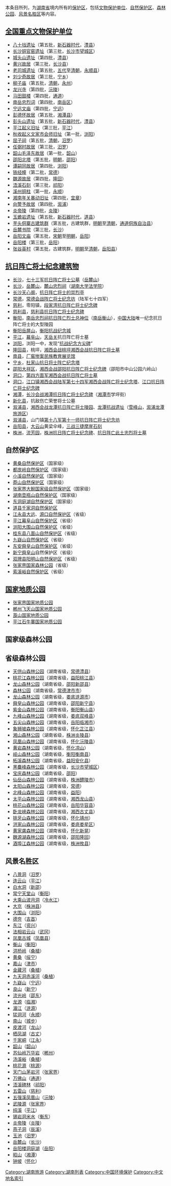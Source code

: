 本条目所列，为[[湖南|湖南省]]境内所有的[[保护区|保护区]]，包括[[文物保护单位|文物保护单位]]、[[自然保护区|自然保护区]]、[[森林公园|森林公园]]、[[风景名胜区|风景名胜区]]等内容。

==[[全国重点文物保护单位|全国重点文物保护单位]]==
*[[八十垱遗址|八十垱遗址]]（第五批，[[新石器时代|新石器时代]]，[[澧县|澧县]]）
*[[长沙|长沙]][[铜官窑|铜官窑遗址]]（第三批，[[长沙市|长沙市]][[望城区|望城区]]）
*[[城头山遗址|城头山遗址]]（第四批，[[澧县|澧县]]）
*[[黄兴|黄兴]][[黄兴故居|故居]]（第三批，[[长沙县|长沙县]]）
*[[老司城遗址|老司城遗址]]（第五批，[[五代|五代]]至[[清朝|清朝]]，[[永顺|永顺县]]） 
*[[刘少奇|刘少奇]][[刘少奇故居|故居]]（第三批，[[宁乡|宁乡]]）
*[[柳子庙|柳子庙]]（第五批，[[清朝|清朝]]，[[永州|永州]]）
*[[龙兴寺_(沅陵)|龙兴寺]]（第四批，[[沅陵|沅陵]]）
*[[马田鼓楼|马田鼓楼]]（第四批，[[通道|通道]]）
*[[南岳|南岳]][[南岳忠烈词|忠烈词]]（第四批，[[南岳区|南岳区]]）
*[[宁远文庙|宁远文庙]]（第四批，[[宁远|宁远]]）
*[[彭德怀|彭德怀]][[彭德怀故居|故居]]（第五批，[[湘潭县|湘潭县]]）
*[[彭头山遗址|彭头山遗址]]（第五批，[[新石器时代|新石器时代]]，[[澧县|澧县]]）
*[[平江起义旧址|平江起义旧址]]（第三批，[[平江|平江]]） 
*[[秋收起义|秋收起义]][[文家市|文家市]][[秋收起义文家市会师旧址|会师旧址]]（第一批，[[浏阳|浏阳]]） 
*[[屈子祠|屈子祠]]（第五批，[[清朝|清朝]]，[[汨罗|汨罗]]）
*[[任弼时|任弼时]][[任弼时故居|故居]]（第三批，[[汨罗|汨罗]]）
*[[韶山毛泽东故居|韶山毛泽东故居]]（第一批，[[韶山|韶山]]）
*[[邵阳|邵阳]][[邵阳北塔|北塔]]（第五批，[[明朝|明朝]]，[[邵阳|邵阳]]）
*[[谭嗣同|谭嗣同]][[谭嗣同故居|故居]]（第四批，[[浏阳|浏阳]]）
*[[铁经幢|铁经幢]]（第二批，[[常德|常德]]）
*[[魏源|魏源]][[魏源故居|故居]]（第四批，[[隆回|隆回]]）
*[[浯溪石刻|浯溪石刻]]（第三批，[[祁阳|祁阳]]）
*[[溪州铜柱|溪州铜柱]]（第一批，[[永顺|永顺]]）
*[[湘南年关暴动旧址|湘南年关暴动旧址]]（第四批，[[宜章|宜章]]）
*[[向警予|向警予]][[向警予故居|故居]]（第四批，[[溆浦|溆浦]]）
*[[炎帝陵|炎帝陵]]（第四批，[[炎陵|炎陵]]）
*[[玉蟾岩遗址|玉蟾岩遗址]]（第五批，[[新石器时代|新石器时代]]，[[道县|道县]]）
*[[芋头侗寨古建筑群|芋头侗寨古建筑群]]（第五批，古建筑群，[[明朝|明朝]]至[[清朝|清朝]]，[[通道|通道侗族自治县]]）
*[[岳麓书院|岳麓书院]]（第三批，[[长沙|长沙]]）
*[[岳阳|岳阳]][[岳阳文庙|文庙]]（第五批，[[宋朝|宋朝]]至[[明朝|明朝]]，[[岳阳|岳阳]]）
*[[岳阳楼|岳阳楼]]（第三批，[[岳阳|岳阳]]）
*[[张谷英村|张谷英村]]（第五批，古建筑群，[[明朝|明朝]]至[[清朝|清朝]]，[[岳阳县|岳阳县]]）

==[[中国抗日战争阵亡将士纪念建筑物|抗日阵亡将士纪念建筑物]]==
*[[长沙|长沙]]，[[七十三军抗日阵亡将士公墓|七十三军抗日阵亡将士公墓]]（[[岳麓山|岳麓山]]）
*[[长沙|长沙]]，[[岳麓山|岳麓山]]，[[麓山忠烈祠|麓山忠烈祠]]（[[湖南大学|湖南大学]][[湖南大学法学院|法学院]]）
*[[长沙|长沙]][[天心阁|天心阁]]，[[抗日阵亡将士的崇烈亭|抗日阵亡将士的崇烈亭]]
*[[常德|常德]]，[[常德会战|常德会战]][[常德会战阵亡将士纪念坊|阵亡将士纪念坊]]（陆军七十四军）
*[[慈利|慈利]]，零阳镇，[[段家湾抗日阵亡将士纪念碑|段家湾抗日阵亡将士纪念碑]]
*[[慈利|慈利县]]，[[慈利县抗日阵亡将士纪念碑|慈利县抗日阵亡将士纪念碑]]
*[[衡阳|衡阳]]，[[南岳忠烈祠|南岳忠烈祠]][[抗日阵亡烈士总神位|抗日阵亡烈士总神位]]（[[衡山风景名胜区|南岳衡山]]），[[中国大陆|中国大陆]]唯一纪念抗日阵亡将士的大型陵园
*[[衡阳|衡阳]][[岳屏山|岳屏山]]，[[衡阳抗战纪念城|衡阳抗战纪念城]]
*[[平江|平江]]，[[幕阜山|幕阜山]]，[[天岳关|天岳关]]抗日阵亡将士墓
*[[浏阳|浏阳]]，浏阳一中，发现“[[浏阳抗战纪念方尖碑|抗战纪念方尖碑]]”
*[[隆回县|隆回县]]，桃坪，[[湘西会战|湘西会战]][[桃坪湘西会战抗日阵亡将士墓|桃坪湘西会战抗日阵亡将士墓]]
*[[南县|南县]]，[[厂窖惨案|厂窖惨案]][[厂窖惨案民族教育展览馆|民族教育展览馆]]
*[[宁乡|宁乡]]，[[杜家山抗日将士阵亡纪念塔|杜家山抗日将士阵亡纪念塔]]
*[[邵阳|邵阳]][[大祥区|大祥区]]，[[湘西会战|湘西会战]][[邵阳抗日阵亡将士纪念碑|邵阳抗日阵亡将士纪念碑]]（邵阳市中山公园六岭山）
*[[洞口|洞口]]，[[第四方面军湘西会战抗日阵亡将士墓|第四方面军湘西会战抗日阵亡将士墓]]
*[[洞口|洞口]]，[[江口镇_(洞口县)|江口镇]][[湘西会战|湘西会战]][[陆军第七十四军湘西会战阵亡将士纪念塔|陆军第七十四军湘西会战阵亡将士纪念塔]]、[[江口抗日阵亡将士纪念碑|江口抗日阵亡将士纪念碑]]
*[[湘潭|湘潭]]，[[长沙会战|长沙会战]][[湘潭抗日阵亡将士纪念碑|湘潭抗日阵亡将士纪念碑]]（[[湘潭|湘潭市]]学坪街）
*[[新化县|新化县]]，抗敌伤亡荣誉将士公墓
*[[溆浦县|溆浦县]]，[[湘西会战|湘西会战]][[龙潭抗日阵亡将士陵园|龙潭抗日阵亡将士陵园]]、[[龙潭抗战遗址|龙潭抗战遗址]]（[[雪峰山|雪峰山]]，[[溆浦|溆浦]][[龙潭旅游区|龙潭旅游区]]）
*[[溆浦县|溆浦县]]，山门镇[[第十八军第十一师抗日阵亡将士纪念坊|第十八军第十一师抗日阵亡将士纪念坊]]
*[[岳阳县|岳阳县]]，[[大云山|大云山]]黄梁伞峰，[[三战三捷摩崖石刻|三战三捷摩崖石刻]]
*[[株洲|株洲]]，[[株洲流芳园|流芳园]]，[[株洲抗日阵亡将士纪念碑|株洲抗日阵亡将士纪念碑]]、[[抗日阵亡此土忠烈将士墓|抗日阵亡此土忠烈将士墓]]

==自然保护区==
*[[黄桑自然保护区|黄桑自然保护区]]（国家级）
*[[都庞岭|都庞岭]][[都庞岭自然保护区|自然保护区]]（国家级）
*[[小溪自然保护区|小溪自然保护区]]（国家级）
*[[莽山|莽山]][[莽山自然保护区|自然保护区]]（国家级）
*[[张家界|张家界]][[张家界大鲵国家级自然保护区|大鲵国家级自然保护区]]（国家级） 
*[[湖南|湖南]][[壶瓶山|壶瓶山]][[湖南壶瓶山自然保护区|自然保护区]]（国家级）
*[[东洞庭湖|东洞庭湖]][[东洞庭湖自然保护区|自然保护区]]（国家级）
*[[道县|道县]][[千家洞|千家洞]][[道县千家洞自然保护区|自然保护区]]
*[[江永|江永县]][[大远自然保护区|大远]]、[[源口自然保护区|源口自然保护区]]（省级）
*[[平江|平江]][[幕阜山|幕阜山]][[幕阜山自然保护区|自然保护区]]（省级）
*[[浏阳|浏阳]][[大围山|大围山]][[大围山自然保护区|自然保护区]]（省级）
*[[桂东|桂东县]][[八面山自然保护区|八面山自然保护区]]（省级）
*[[九嶷山|九嶷山]][[九嶷山自然保护区|自然保护区]]（省级）
*[[东安|东安]][[舜皇山|舜皇山]][[舜皇山自然保护区|自然保护区]]（省级）
*[[新宁|新宁]][[舜皇山|舜皇山]]自然保护区（省级）
*[[双牌|双牌县]][[阳明山自然保护区|阳明山自然保护区]]（省级）
*[[张家界|张家界]][[张家界国家森林公园|国家森林公园]]（省级）
*[[索溪峪|索溪峪]][[索溪峪自然保护区|自然保护区]]（省级）

==[[国家地质公园|国家地质公园]]==
*[[张家界|张家界]][[张家界国家地质公园|国家地质公园]]
*[[郴州|郴州]][[飞天山|飞天山]][[飞天山国家地质公园|国家地质公园]]
*[[莨山|莨山]][[莨山国家地质公园|国家地质公园]]
*[[平江|平江]][[石牛寨镇|石牛寨]][[石牛寨国家地质公园|国家地质公园]]

==国家级森林公园==
{{国家森林公园列表/湖南}}

==省级森林公园==
*[[天供山|天供山]][[天供山森林公园|森林公园]]（湖南省级，[[常德|常德]][[澧县|澧县]]）
*[[桃花江_(资江支流)|桃花江]][[桃花江森林公园|森林公园]]（湖南省级，[[益阳|益阳]][[桃江|桃江县]]）
*[[龙山|龙山]][[山森林公园|森林公园]]（湖南省级，[[邵阳|邵阳]][[新邵|新邵县]]）
*[[津市森林公园|森林公园]]（湖南省级，[[常德|常德]][[津市市|津市市]]）
*[[龙山森林公园|龙山森林公园]]（湖南省级，[[娄底|娄底]][[涟源|涟源市]]）
*[[舜皇山|舜皇山]][[舜皇山森林公园|森林公园]]（湖南省级，[[邵阳|邵阳]][[新宁|新宁县]]）
*[[紫金山森林公园|紫金山森林公园]]（湖南省级，[[衡阳|衡阳]][[衡山县|衡山县]]）
*[[九峰山|九峰山]][[九峰山森林公园|森林公园]]（湖南省级，[[娄底|娄底]][[双峰|双峰县]]）
*[[五尖山|五尖山]][[五尖山森林公园|森林公园]]（湖南省级，[[岳阳|岳阳]][[临湘|临湘市]]）	
*[[象狮坡|象狮坡]][[象狮坡森林公园|森林公园]]（湖南省级，[[怀化|怀化]][[芷江|芷江县]]）
*[[湘山|湘山]][[湘山森林公园|森林公园]]（湖南省级，[[株洲|株洲]][[炎陵|炎陵县]]）	
*[[凤凰山|凤凰山]][[凤凰山森林公园|森林公园]]（湖南省级，[[怀化|怀化]][[沅陵|沅陵县]]）	
*[[黄岩|黄岩]][[黄岩森林公园|森林公园]]（湖南省级，[[怀化|怀化]][[凉山|凉山]]）
*[[岐山|岐山]][[岐山森林公园|森林公园]]（湖南省级，[[衡阳|衡阳]][[衡南|衡南县]]）
*[[柘溪|柘溪]][[柘溪森林公园|森林公园]]（湖南省级，[[益阳|益阳]][[安化|安化县]]）
*[[黑麋峰|黑麋峰]][[黑麋峰森林公园|森林公园]]（湖南省级，[[长沙市|长沙市]][[望城区|望城区]]）
*[[宝庆|宝庆]][[宝庆森林公园|森林公园]]（湖南省级，[[邵阳|邵阳]]）
*[[仙岳山|仙岳山]][[仙岳山森林公园|森林公园]]（湖南省级，[[株洲|株洲]][[醴陵|醴陵市]]）
*[[太阳山|太阳山]][[太阳山森林公园|森林公园]]（湖南省级，[[常德|常德]]）
*[[北峰山|北峰山]][[北峰山森林公园|森林公园]]（湖南省级，[[益阳|益阳]]）
*[[太平山_(大連)|太平山]][[太平山森林公园|森林公园]]（湖南省级，[[湘西|湘西]][[龙山|龙山县]]）
*[[桃花山|桃花山]][[桃花山森林公园|森林公园]]（湖南省级，[[岳阳|岳阳]][[华容|华容县]]）
*[[卧龙峡|卧龙峡]][[卧龙峡森林公园|森林公园]]（湖南省级，[[湘西|湘西]][[古丈|古丈县]]）
*[[排牙山|排牙山]][[排牙山森林公园|森林公园]]（湖南省级，[[怀化|怀化]][[靖州|靖州]]）
*[[洪家山|洪家山]][[洪家山森林公园|森林公园]]（湖南省级，[[娄底|娄底]][[娄星区|娄星区]]）
*[[黄家龚|黄家龚]][[黄家龚森林公园|森林公园]]（湖南省级，[[怀化|怀化]][[新晃|新晃]]）
*[[魏源湖|魏源湖]][[魏源湖森林公园|森林公园]]（湖南省级，[[邵阳|邵阳]][[隆回|隆回]]）
*[[酒埠江|酒埠江]][[酒埠江森林公园|森林公园]]（湖南省级，[[株洲|株洲]][[攸县|攸县]]）

==风景名胜区==
*[[八景洞|八景洞]]（[[汨罗|汨罗]]）
*[[连云山|连云山]]（[[平江|平江]]）
*[[白水洞|白水洞]]（[[新邵|新邵]]）
*[[常宁天堂山|常宁天堂山]]（[[衡阳|衡阳]]）
*[[大乘山波月洞|大乘山波月洞]]（[[冷水江|冷水江]]）
*[[大京|大京]]（[[株洲县|株洲县]]）
*[[大围山|大围山]]（[[浏阳|浏阳]]）
*[[德夯|德夯]]（[[吉首|吉首]]）
*[[东江_(资兴)|东江]]（[[资兴|资兴]]）
*[[法相岩云山|法相岩云山]]（[[武冈|武冈]]）
*[[凤凰古城|凤凰古城]]（[[凤凰县|凤凰县]]）
*[[衡山风景区|衡山]]（[[衡阳|衡阳]]）
*[[洪桥岭|洪桥岭]]（[[桑植|桑植]]）
*[[黄桑|黄桑]]（[[绥宁|绥宁]]）
*[[嘉山|嘉山]]（[[津市市|津市]]）
*[[金藏河|金藏河]]（[[桑植|桑植]]）
*[[九天洞|九天洞]][[赤溪河|赤溪河]]（[[桑植|桑植]]）
*[[九嶷山|九嶷山]]（[[宁远|宁远]]）
*[[良山|良山]]（[[新宁|新宁]]）
*[[流光岭|流光岭]]（[[邵东|邵东]]）
*[[龙源|龙源]]（[[临湘|临湘]]）
*[[湄江|湄江]]（[[涟源|涟源]]）
*[[猛洞河|猛洞河]]（[[永顺|永顺]]）
*[[南山|南山]]（[[城步|城步]]）
*[[皮渡河|皮渡河]]（[[龙山|龙山]]）
*[[栖凤湖|栖凤湖]]（[[古丈|古丈]]）
*[[千家峒|千家峒]]（[[江永|江永]]）
*[[韶山|韶山]]（[[韶山|韶山]]）
*[[苏仙岭|苏仙岭]][[万华岩|万华岩]]（[[郴州|郴州]]）
*[[汤溪峪|汤溪峪]]（[[桑植|桑植]]）
*[[桃花源|桃花源]]（[[桃源縣|桃源]]）
*[[天门山|天门山]][[茅岩河|茅岩河]]（[[张家界|张家界]]）
*[[万佛山|万佛山]]（[[通道|通道]]）
*[[浯溪碑林|浯溪碑林]]（[[祁阳|祁阳]]）
*[[五雷山|五雷山]]（[[慈利|慈利]]）
*[[五强溪|五强溪]][[凤凰山|凤凰山]]（[[沅陵|沅陵]]）
*[[武陵源|武陵源]]（[[张家界|张家界]]）
*[[纯溪|纯溪]]（[[平江|平江]]）
*[[锡岩洞|锡岩洞]][[米水|米水]]（[[衡东|衡东]]）
*[[炎帝陵|炎帝陵]]（[[炎陵|炎陵]]）
*[[燕子洞|燕子洞]]（[[辰溪|辰溪]]）
*[[玉池|玉池]]（[[汨罗|汨罗]]）
*[[岳麓山|岳麓山]]（[[长沙|长沙]]）
*[[岳阳楼|岳阳楼]][[洞庭湖|洞庭湖]]（[[岳阳|岳阳]]）
*[[昭山|昭山]]（[[湘潭|湘潭]]）
*[[钟坡|钟坡]]（[[怀化|怀化]]）


[[Category:湖南旅游|Category:湖南旅游]]
[[Category:湖南列表|Category:湖南列表]]
[[Category:中国环境保护|Category:中国环境保护]]
[[Category:中文地名索引|Category:中文地名索引]]